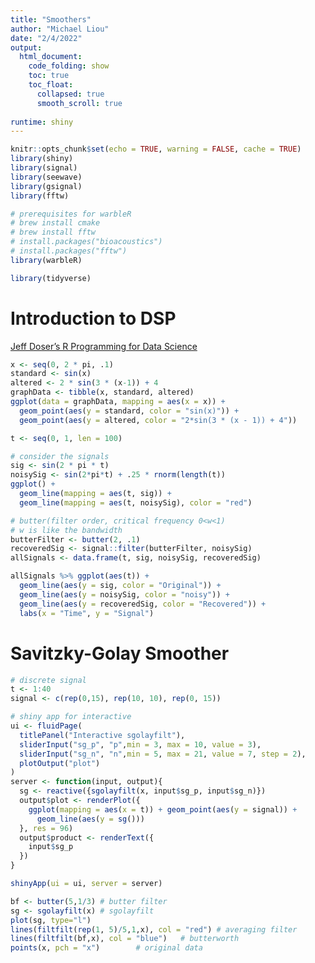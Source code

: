```yaml
---
title: "Smoothers"
author: "Michael Liou"
date: "2/4/2022"
output:
  html_document:
    code_folding: show
    toc: true
    toc_float:
      collapsed: true
      smooth_scroll: true
      
runtime: shiny
---
```


```r
knitr::opts_chunk$set(echo = TRUE, warning = FALSE, cache = TRUE)
library(shiny)
library(signal)
library(seewave)
library(gsignal)
library(fftw)

# prerequisites for warbleR
# brew install cmake
# brew install fftw
# install.packages("bioacoustics")
# install.packages("fftw")
library(warbleR)

library(tidyverse)
```

# Introduction to DSP

[Jeff Doser's R Programming for Data Science](https://www.jeffdoser.com/files/for875/_book/digital-signal-processing.html)

```r
x <- seq(0, 2 * pi, .1)
standard <- sin(x)
altered <- 2 * sin(3 * (x-1)) + 4
graphData <- tibble(x, standard, altered)
ggplot(data = graphData, mapping = aes(x = x)) +
  geom_point(aes(y = standard, color = "sin(x)")) +
  geom_point(aes(y = altered, color = "2*sin(3 * (x - 1)) + 4"))
```


```r
t <- seq(0, 1, len = 100)

# consider the signals
sig <- sin(2 * pi * t)
noisySig <- sin(2*pi*t) + .25 * rnorm(length(t))
ggplot() + 
  geom_line(mapping = aes(t, sig)) +
  geom_line(mapping = aes(t, noisySig), color = "red")
```

```r
# butter(filter order, critical frequency 0<w<1)
# w is like the bandwidth
butterFilter <- butter(2, .1)
recoveredSig <- signal::filter(butterFilter, noisySig)
allSignals <- data.frame(t, sig, noisySig, recoveredSig)

allSignals %>% ggplot(aes(t)) +
  geom_line(aes(y = sig, color = "Original")) +
  geom_line(aes(y = noisySig, color = "noisy")) +
  geom_line(aes(y = recoveredSig, color = "Recovered")) +
  labs(x = "Time", y = "Signal")
```

# Savitzky-Golay Smoother


```r
# discrete signal
t <- 1:40
signal <- c(rep(0,15), rep(10, 10), rep(0, 15))
```

```r
# shiny app for interactive
ui <- fluidPage(
  titlePanel("Interactive sgolayfilt"),
  sliderInput("sg_p", "p",min = 3, max = 10, value = 3),
  sliderInput("sg_n", "n",min = 5, max = 21, value = 7, step = 2),
  plotOutput("plot")
)
server <- function(input, output){
  sg <- reactive({sgolayfilt(x, input$sg_p, input$sg_n)})
  output$plot <- renderPlot({
    ggplot(mapping = aes(x = t)) + geom_point(aes(y = signal)) +
      geom_line(aes(y = sg()))
  }, res = 96)
  output$product <- renderText({
    input$sg_p
  })
}

shinyApp(ui = ui, server = server)
```


```r
bf <- butter(5,1/3) # butter filter
sg <- sgolayfilt(x) # sgolayfilt
plot(sg, type="l")
lines(filtfilt(rep(1, 5)/5,1,x), col = "red") # averaging filter
lines(filtfilt(bf,x), col = "blue")   # butterworth
points(x, pch = "x")        # original data
```


